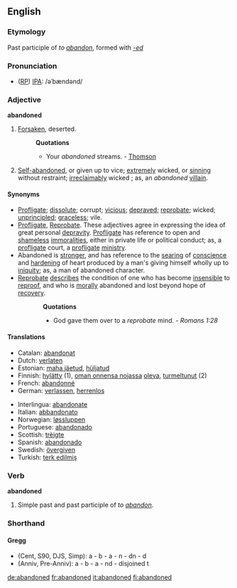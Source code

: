 ==English==

===Etymology===
Past participle of ''to [[abandon]]'', formed with ''[[-ed]]''

===Pronunciation===
* ([[RP]]) [[IPA]]: /əˈbændənd/

===Adjective===
'''abandoned'''
# [[Forsaken]], deserted.
#:'''Quotations'''
#:*Your ''abandoned'' streams. - [[Thomson]]
# [[Self-abandoned]], or given up to vice; [[extremely]] wicked, or [[sinning]] without restraint; [[irreclaimably]] wicked ; as, an ''abandoned'' [[villain]].

====Synonyms====
*[[Profligate]]; [[dissolute]]; corrupt; [[vicious]]; [[depraved]]; [[reprobate]]; wicked; [[unprincipled]]; [[graceless]]; vile.
*[[Profligate]], [[Reprobate]]. These adjectives agree in expressing the idea of great personal [[depravity]]. [[Profligate]] has reference to open and [[shameless]] [[immoralities]], either in private life or political conduct; as, a [[profligate]] court, a [[profligate]] [[ministry]]. 
*Abandoned is [[stronger]], and has reference to the [[searing]] of [[conscience]] and [[hardening]] of heart produced by a man's giving himself wholly up to [[iniquity]]; as, a man of abandoned character. 
*[[Reprobate]] [[describes]] the condition of one who has become [[insensible]] to [[reproof]], and who is [[morally]] abandoned and lost beyond hope of [[recovery]].
::'''Quotations'''
::*God gave them over to a ''reprobate'' mind. - ''Romans 1:28''

====Translations====
{{top}}
*Catalan: [[abandonat]]
*Dutch: [[verlaten]]
*Estonian: [[maha jäetud]], [[hüljatud]]
*Finnish: [[hylätty]] (1), [[oman onnensa nojassa]] [[olla#Finnish|oleva]], [[turmeltunut]] (2)
*French: [[abandonné]]
*German: [[verlassen]], [[herrenlos]]
{{mid}}
*Interlingua: [[abandonate]]
*Italian: [[abbandonato]]
*Norwegian: [[løssluppen]]
*Portuguese: [[abandonado]]
*Scottish: [[trèigte]]
*Spanish: [[abandonado]]
*Swedish: [[övergiven]]
*Turkish: [[terk edilmiş]]
{{bottom}}

===Verb===
'''abandoned'''
# Simple past and past participle of ''to [[abandon]]''.

===Shorthand===
====Gregg====
* (Cent, S90, DJS, Simp): a - b - a - n - dn - d
* (Anniv, Pre-Anniv): a - b - a - nd - disjoined t


[[de:abandoned]]
[[fr:abandoned]]
[[it:abandoned]]
[[fi:abandoned]]